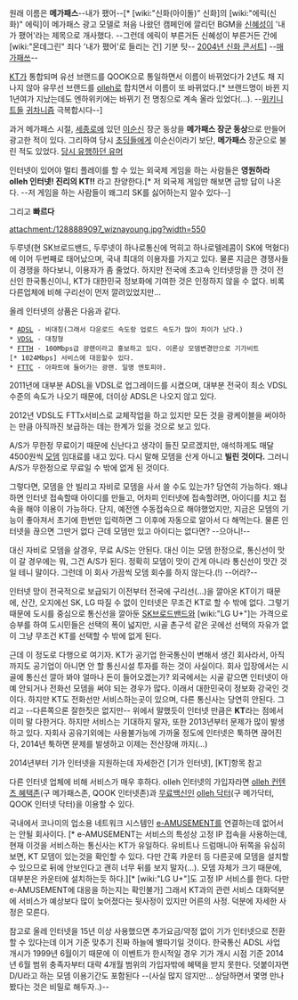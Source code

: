 원래 이름은 '''메가패스'''--내가 팼어--[* [wiki:"신화(아이돌)" 신화]의 [wiki:"에릭(신화)" 에릭]이 메가패스 광고 모델로 처음 나왔던 캠페인에 깔리던 BGM을 [[신혜성]]이 '내가 팼어'라는 제목으로 개사했다. --그런데 에릭이 부른거든 신혜성이 부른거든 간에 [wiki:"몬데그린" 죄다 '내가 팼어'로 들리는 건] 기분 탓-- [http://pann.nate.com/video/44830975 2004년 신화 콘서트]] --[[매]]가패쓰--

[[KT]]가 통합되며 유선 브랜드를 QOOK으로 통일하면서 이름이 바뀌었다가 2년도 채 지나지 않아 유무선 브랜드를 [[olleh]]로 합치면서 이름이 또 바뀌었다.[* 브랜드명이 바뀐 지 1년여가 지났는데도 엔하위키에는 바뀌기 전 명칭으로 계속 올라 있었다(...). --[[위키니트]]들 [[귀차니즘]] 극복합시다--]

과거 메가패스 시절, [[세종로]]에 있던 [[이순신]] 장군 동상을 '''메가패스 장군 동상'''으로 만들어 광고한 적이 있다. 그리하여 당시 [[초딩]]들에게 이순신이라기 보단, '''메가패스''' 장군으로 불린 적도 있었다. [http://news.naver.com/main/read.nhn?mode=LSD&mid=sec&sid1=103&oid=020&aid=0000082240 당시 유행하던 유머]

인터넷이 있어야 멀티 플레이를 할 수 있는 외국제 게임을 하는 사람들은 '''영원하라 olleh 인터넷! 진리의 KT!!''' 라고 찬양한다.[* 저 외국제 게임만 해보면 금방 답이 나온다. --저 게임을 하는 사람들이 왜그리 SK를 싫어하는지 알수 있다--]

그리고 '''빠르다'''

attachment:/1288889097_wiznayoung.jpg?width=550

두루넷(현 SK브로드밴드, 두루넷이 하나로통신에 먹히고 하나로텔레콤이 SK에 먹혔다)에 이어 두번째로 태어났으며, 국내 최대의 이용자를 가지고 있다. 물론 지금은 경쟁사들이 경쟁을 하다보니, 이용자가 좀 줄었다. 하지만 전국에 초고속 인터넷망을 깐 것이 전신인 한국통신이니, KT가 대한민국 정보화에 기여한 것은 인정하지 않을 수 없다. 비록 다른업체에 비해 구리선이 먼저 깔려있었지만...

올레 인터넷의 상품은 다음과 같다.

 * [[ADSL]] - 비대칭(그래서 다운로드 속도랑 업로드 속도가 많이 차이가 났다.) 
 * [[VDSL]] - 대칭형
 * [[FTTH]] - 100Mbps급 광랜이라고 홍보하고 있다. 이론상 모뎀변경만으로 기가비트[* 1024Mbps] 서비스에 대응할수 있다.
 * [[FTTC]] - 아파트에 들어가는 광랜. 일명 엔토피아.

2011년에 대부분 ADSL을 VDSL로 업그레이드를 시켰으며, 대부분 전국이 최소 VDSL 수준의 속도가 나오기 때문에, 더이상 ADSL은 나오지 않고 있다.

2012년 VDSL도 FTTx서비스로 교체작업을 하고 있지만 모든 것을 광케이블을 써야하는 만큼 아직까진 보급하는 데는 한계가 있을 것으로 보고 있다.

A/S가 무한정 무료이기 때문에 신난다고 생각이 들진 모르겠지만, 애석하게도 매달 4500원씩 [[모뎀]] 임대료를 내고 있다. 다시 말해 모뎀을 산게 아니고 '''빌린 것이다.''' 그러니 A/S가 무한정으로 무료일 수 밖에 없게 된 것이다. 

그렇다면, 모뎀을 안 빌리고 자비로 모뎀을 사서 쓸 수도 있는가? 당연히 가능하다. 왜냐하면 인터넷 접속할때 아이디를 만들고, 어차피 인터넷에 접속할려면, 아이디를 치고 접속을 해야 이용이 가능하다. 단지, 예전엔 수동접속으로 해야했었지만, 지금은 모뎀의 기능이 좋아져서 초기에 한번만 입력하면 그 이후에 자동으로 알아서 다 해먹는다. 물론 인터넷을 끊으면 그딴거 없다 근데 모뎀만 있고 아이디는 없다면? --으아니!--

대신 자비로 모뎀을 살경우, 무료 A/S는 안된다. 대신 이는 모뎀 한정으로, 통신선이 맛이 갈 경우에는 뭐, 그건 A/S가 된다. 정확히 모뎀이 맛이 간게 아니라 통신선이 맛간 것일 테니 말이다. 그런데 이 회사 가끔씩 모뎀 회수를 하지 않는다.(!) --어라?--

인터넷 망이 전국적으로 보급되기 이전부터 전국에 구리선(...)을 깔아온 KT이기 때문에, 산간, 오지에선 SK, LG 따질 수 없이 인터넷은 무조건 KT로 할 수 밖에 없다. 그렇기 때문에 도시를 중심으로 통신선을 깔아둔 [[SK브로드밴드]]와 [wiki:"LG U+"]는 가격으로 승부를 하여 도시민들은 선택의 폭이 넓지만, 시골 촌구석 같은 곳에선 선택의 자유가 없이 그냥 무조건 KT를 선택할 수 밖에 없게 된다.

근데 이 정도로 다행으로 여기자. KT가 공기업 한국통신이 변해서 생긴 회사라서, 아직까지도 공기업이 아니면 안 할 통신시설 투자를 하는 것이 사실이다. 회사 입장에서는 시골에 통신선 깔아 봐야 얼마나 돈이 들어오겠는가? 외국에서는 시골 같으면 인터넷이 아예 안되거나 전화선 모뎀을 써야 되는 경우가 많다. 이래서 대한민국이 정보화 강국인 것이다. 하지만 KT도 전화선만 서비스하는곳이 있으며, 다른 통신사는 당연히 안된다. 그리고 --다른쪽으론 잘한짓은 없지만-- 위에서 말했듯이 인터넷 만큼은 '''KT'''라는 점에서 이미 말 다한거다. 하지만 서비스는 기대하지 말자, 또한 2013년부터 문제가 많이 발생하고 있다. 자회사 공유기외에는 사용불가능에 가까울 정도에 인터넷은 툭하면 끊어진다, 2014년 툭하면 문제를 발생하고 이제는 전산장애 까지(...)

2014년부터 기가 인터넷을 지원하는데 자세한건 [기가 인터넷], [KT]항목 참고

다른 인터넷 업체에 비해 서비스가 매우 후하다. olleh 인터넷의 가입자라면 [[olleh 컨텐츠 혜택존]](구 메가패스존, QOOK 인터넷존)과 [[무료백신]]인 [[olleh 닥터]](구 메가닥터, QOOK 인터넷 닥터)을 이용할 수 있다.

국내에서 코나미의 업소용 네트워크 시스템인 [[e-AMUSEMENT]]를 연결하는데 없어서는 안될 회사이다. [* e-AMUSEMENT는 서비스의 특성상 고정 IP 접속을 사용하는데, 현재 이것을 서비스하는 통신사는 KT가 유일하다. 유비트나 드럼매니아 뒤쪽을 유심히 보면, KT 모뎀이 있는것을 확인할 수 있다. 다만 간혹 카운터 등 다른곳에 모뎀을 설치할수 있으므로 뒤에 안보인다고 괜히 너무 뒤를 보지 말자(...). 모뎀 자체가 크기 때문에, 대부분은 카운터에 설치하는듯 하다.][* [wiki:"LG U+"]도 고정 IP 서비스를 한다. 다만 e-AMUSEMENT에 대응을 하는지는 확인불가] 그래서 KT과의 관련 서비스 대화덕분에 서비스가 예상보다 많이 늦어졌다는 뒷사정이 있지만 어른의 사정. 덕분에 자세한 사정은 모른다.

참고로 올레 인터넷을 15년 이상 사용했으면 추가요금/약정 없이 기가 인터넷으로 전환할 수 있다는데 이거 기준 맞추기 진짜 하늘에 별따기일 것이다. 한국통신 ADSL 사업 개시가 1999년 6월이기 때문에 이 이벤트가 한시적일 경우 기가 개시 시점 기준 2014년 6월 범위 충족자부터 대략 4개월 범위의 가입자밖에 혜택을 받지 못한다. 덧붙이자면 D/U라고 하는 모뎀 이용기간도 포함된다 --(사실 많지 않지만... 상담하면서 몇명 만나봤다는 것은 비밀로 해두자..)--
